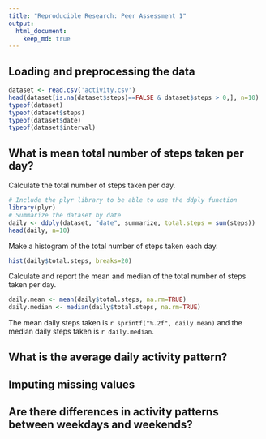 ```yaml
---
title: "Reproducible Research: Peer Assessment 1"
output: 
  html_document:
    keep_md: true
---
```



## Loading and preprocessing the data
```r
dataset <- read.csv('activity.csv')
head(dataset[is.na(dataset$steps)==FALSE & dataset$steps > 0,], n=10)
typeof(dataset)
typeof(dataset$steps)
typeof(dataset$date)
typeof(dataset$interval)
```

## What is mean total number of steps taken per day?
Calculate the total number of steps taken per day.
```r
# Include the plyr library to be able to use the ddply function
library(plyr)
# Summarize the dataset by date
daily <- ddply(dataset, "date", summarize, total.steps = sum(steps))
head(daily, n=10)
```

Make a histogram of the total number of steps taken each day.
```r
hist(daily$total.steps, breaks=20)
```

Calculate and report the mean and median of the total number of steps taken per day.
```r
daily.mean <- mean(daily$total.steps, na.rm=TRUE)
daily.median <- median(daily$total.steps, na.rm=TRUE)
```
The mean daily steps taken is `r sprintf("%.2f", daily.mean)` and the median daily steps taken is `r daily.median`.

## What is the average daily activity pattern?



## Imputing missing values



## Are there differences in activity patterns between weekdays and weekends?
